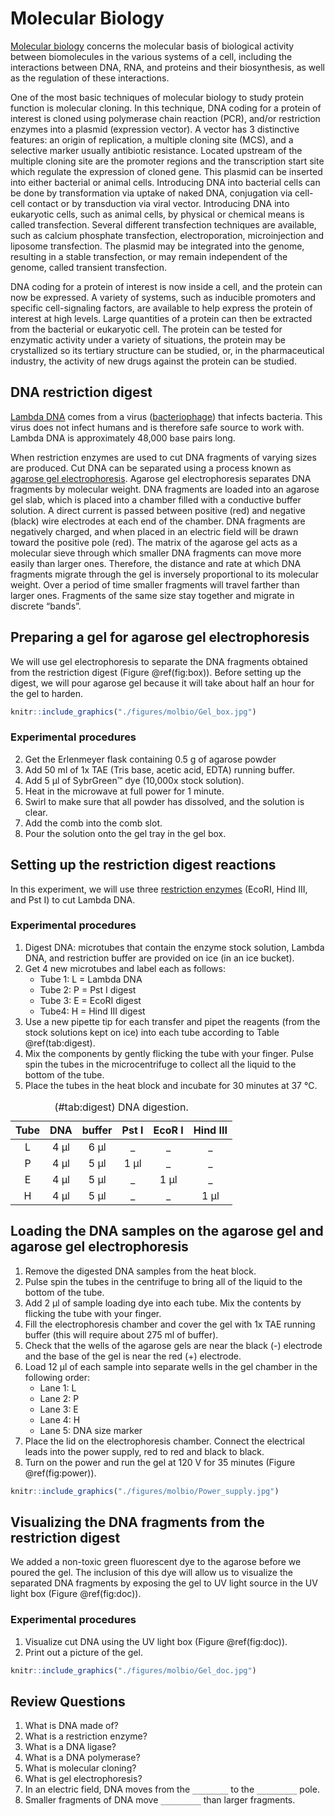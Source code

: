 # Molecular Biology

[Molecular biology](https://en.wikipedia.org/wiki/Molecular_biology) concerns the molecular basis of biological activity between biomolecules in the various systems of a cell, including the interactions between DNA, RNA, and proteins and their biosynthesis, as well as the regulation of these interactions.

One of the most basic techniques of molecular biology to study protein function is molecular cloning. In this technique, DNA coding for a protein of interest is cloned using polymerase chain reaction (PCR), and/or restriction enzymes into a plasmid (expression vector). A vector has 3 distinctive features: an origin of replication, a multiple cloning site (MCS), and a selective marker usually antibiotic resistance. Located upstream of the multiple cloning site are the promoter regions and the transcription start site which regulate the expression of cloned gene. This plasmid can be inserted into either bacterial or animal cells. Introducing DNA into bacterial cells can be done by transformation via uptake of naked DNA, conjugation via cell-cell contact or by transduction via viral vector. Introducing DNA into eukaryotic cells, such as animal cells, by physical or chemical means is called transfection. Several different transfection techniques are available, such as calcium phosphate transfection, electroporation, microinjection and liposome transfection. The plasmid may be integrated into the genome, resulting in a stable transfection, or may remain independent of the genome, called transient transfection.

DNA coding for a protein of interest is now inside a cell, and the protein can now be expressed. A variety of systems, such as inducible promoters and specific cell-signaling factors, are available to help express the protein of interest at high levels. Large quantities of a protein can then be extracted from the bacterial or eukaryotic cell. The protein can be tested for enzymatic activity under a variety of situations, the protein may be crystallized so its tertiary structure can be studied, or, in the pharmaceutical industry, the activity of new drugs against the protein can be studied.

##  DNA restriction digest
[Lambda DNA](https://en.wikipedia.org/wiki/Lambda_phage) comes from a virus ([bacteriophage](https://en.wikipedia.org/wiki/Bacteriophage)) that infects bacteria. This virus does not infect humans and is therefore safe source to work with. Lambda DNA is approximately 48,000 base pairs long.

When restriction enzymes are used to cut DNA fragments of varying sizes are produced. Cut DNA can be separated using a process known as [agarose gel electrophoresis](https://en.wikipedia.org/wiki/Agarose_gel_electrophoresis).
Agarose gel electrophoresis separates DNA fragments by molecular weight. DNA fragments are loaded into an agarose gel slab, which is placed into a chamber filled with a conductive buffer solution. A direct current is passed between positive (red) and negative (black) wire electrodes at each end of the chamber. DNA fragments are negatively charged, and when placed in an electric field will be drawn toward the positive pole (red). The matrix of the agarose gel acts as a molecular sieve through which smaller DNA fragments can move more easily than larger ones. Therefore, the distance and rate at which DNA fragments migrate through the gel is inversely proportional to its molecular weight. Over a period of time smaller fragments will travel farther than larger ones. Fragments of the same size stay together and migrate in discrete "bands".

##  Preparing a gel for agarose gel electrophoresis
We will use gel electrophoresis to separate the DNA fragments obtained from the restriction digest (Figure \@ref(fig:box)). Before setting up the digest, we will pour agarose gel because it will take about half an hour for the gel to harden.

```r
knitr::include_graphics("./figures/molbio/Gel_box.jpg")
```

### Experimental procedures
2.  Get the Erlenmeyer flask containing 0.5 g of agarose powder
3.  Add 50 ml of 1x TAE (Tris base, acetic acid, EDTA) running buffer.
4.  Add 5 µl of SybrGreen™ dye (10,000x stock solution).
5.  Heat in the microwave at full power for 1 minute.
6.  Swirl to make sure that all powder has dissolved, and the solution is clear.
7.  Add the comb into the comb slot.
8.  Pour the solution onto the gel tray in the gel box.

## Setting up the restriction digest reactions
In this experiment, we will use three [restriction enzymes](https://en.wikipedia.org/wiki/Restriction_enzyme) (EcoRI, Hind III, and Pst I) to cut Lambda DNA.

### Experimental procedures
1.  Digest DNA: microtubes that contain the enzyme stock solution, Lambda DNA, and restriction buffer are provided on ice (in an ice bucket).
1.	Get 4 new microtubes and label each as follows:
    *   Tube 1: L = Lambda DNA
    *   Tube 2: P = Pst I digest
    *   Tube 3: E = EcoRI digest
    *   Tube4: H = Hind III digest
1.	Use a new pipette tip for each transfer and pipet the reagents (from the stock solutions kept on ice) into each tube according to Table \@ref(tab:digest).
1.	Mix the components by gently flicking the tube with your finger. Pulse spin the tubes in the microcentrifuge to collect all the liquid to the bottom of the tube.
1.	Place the tubes in the heat block and incubate for 30 minutes at 37 °C.

Table: (\#tab:digest) DNA digestion.

Tube  |DNA |buffer|Pst I|EcoR I|Hind III
|:---:|:--:|:----:|:---:|:----:|:------:|
L     |4 µl|6 µl  |	_   |	_	   |_       |
P     |4 µl|5 µl  |	1 µl|	_	   |_       |
E     |4 µl|5 µl  |	_	  |1 µl	 |_       |
H     |4 µl|5 µl  |	_	  |	_    |1 µl    |

##  Loading the DNA samples on the agarose gel and agarose gel electrophoresis
1.	Remove the digested DNA samples from the heat block.
2.	Pulse spin the tubes in the centrifuge to bring all of the liquid to the bottom of the tube.
2.	Add 2 µl of sample loading dye into each tube. Mix the contents by flicking the tube with your finger.
3.	Fill the electrophoresis chamber and cover the gel with 1x TAE running buffer (this will require   about 275 ml of buffer).
4.	Check that the wells of the agarose gels are near the black (-) electrode and the base of the gel is near the red (+) electrode.
5.	Load 12 µl of each sample into separate wells in the gel chamber in the following order:
    *   Lane 1:	L
    *   Lane 2:	P
    *   Lane 3:	E
    *   Lane 4:	H
    *   Lane 5: DNA size marker
6.	Place the lid on the electrophoresis chamber. Connect the electrical leads into the power supply, red to red and black to black.
7.	Turn on the power and run the gel at 120 V for 35 minutes (Figure \@ref(fig:power)).

```r
knitr::include_graphics("./figures/molbio/Power_supply.jpg")
```

##  Visualizing the DNA fragments from the restriction digest
We added a non-toxic green fluorescent dye to the agarose before we poured the gel. The inclusion of this dye will allow us to visualize the separated DNA fragments by exposing the gel to UV light source in the UV light box (Figure \@ref(fig:doc)).

### Experimental procedures
1.  Visualize cut DNA using the UV light box (Figure \@ref(fig:doc)).
2.  Print out a picture of the gel.

```r
knitr::include_graphics("./figures/molbio/Gel_doc.jpg")
```

## Review Questions
1. What is DNA made of?
1. What is a restriction enzyme?
2. What is a DNA ligase?
3. What is a DNA polymerase?
4. What is molecular cloning?
5. What is gel electrophoresis?
6. In an electric field, DNA moves from the `________` to the `_________` pole.
6. Smaller fragments of DNA move `_________` than larger fragments.
